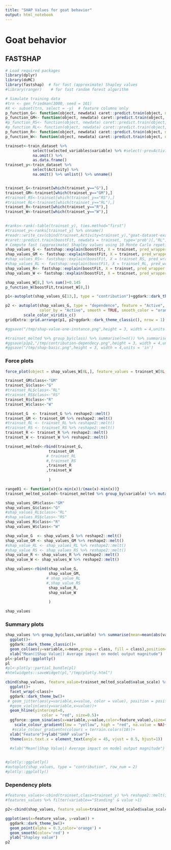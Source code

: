 ```yaml
---
title: "SHAP Values for goat behavior"
output: html_notebook
---
```

# Goat behavior
## FASTSHAP

```r
# Load required packages
library(dplyr)
library(doMC)
library(fastshap)  # for fast (approximate) Shapley values
#library(ranger)    # for fast random forest algorithm

# Simulate training data
#trn <- gen_friedman(3000, seed = 101)
#X <- subset(trn, select = -y)  # feature columns only
p_function_G<- function(object, newdata) caret::predict.train(object, newdata = newdata, type = "prob")[,"G"]
p_function_GM<- function(object, newdata) caret::predict.train(object, newdata = newdata, type = "prob")[,"GM"]
#p_function_RS<- function(object, newdata) caret::predict.train(object, newdata = newdata, type = "prob")[,"RS"]
#p_function_RL<- function(object, newdata) caret::predict.train(object, newdata = newdata, type = "prob")[,"RL"]
p_function_R<- function(object, newdata) caret::predict.train(object, newdata = newdata, type = "prob")[,"R"]
p_function_W<- function(object, newdata) caret::predict.train(object, newdata = newdata, type = "prob")[,"W"]

trainset<-train_dataset %>% 
            select(selected_variables$variable) %>% #select(-prevActivity1,-prevActivity2,-prevActivity3) %>%
            na.omit() %>% 
            as.data.frame()
trainset_y<-train_dataset %>% 
            select(Activity) %>%
            na.omit() %>% unlist() %>% unname()


trainset_G<-trainset[which(trainset_y=="G"),]
trainset_GM<-trainset[which(trainset_y=="GM"),]
#trainset_RS<-trainset[which(trainset_y=="RS"),]
#trainset_RL<-trainset[which(trainset_y=="RL"),]
trainset_R<-trainset[which(trainset_y=="R"),]
trainset_W<-trainset[which(trainset_y=="W"),]

                    
#ranks<-rank(-table(trainset_y), ties.method="first")
#trainset_y<-ranks[trainset_y] %>% unname()
#readr::write_csv(cbind(trainset,Activity=trainset_y),"goat-dataset-example.csv")
#caret::predict.train(boostFit, newdata = trainset, type='prob')[,"RL"]
# Compute fast (approximate) Shapley values using 10 Monte Carlo repetitions
shap_values_G <- fastshap::explain(boostFit, X = trainset, pred_wrapper = p_function_G, nsim = 50,newdata=trainset_G)
shap_values_GM <- fastshap::explain(boostFit, X = trainset, pred_wrapper = p_function_GM, nsim = 50,newdata=trainset_GM)
#shap_values_RS<- fastshap::explain(boostFit, X = trainset_RS, pred_wrapper = p_function_RS, nsim = 10)
#shap_values_RL <- fastshap::explain(boostFit, X = trainset_RL, pred_wrapper = p_function_RL, nsim = 10)
shap_values_R<- fastshap::explain(boostFit, X = trainset, pred_wrapper = p_function_R, nsim = 50,newdata=trainset_R)
shap_values_W <- fastshap::explain(boostFit, X = trainset, pred_wrapper = p_function_W, nsim = 50,newdata=trainset_W,adjust=TRUE)

shap_values_W[8,] %>% sum()+0.145
p_function_W(boostFit,trainset_W[8,])

p1<-autoplot(shap_values_G[13,], type = "contribution")+ggdark::dark_theme_classic()

p2 <- autoplot(shap_values_G, type = "dependence", feature = "Active", X = trainset_G, alpha = 0.5,
               color_by = "Active", smooth = TRUE, smooth_color = "orange") +
        scale_color_viridis_c()
gridExtra::grid.arrange(p1, p2+ggdark::dark_theme_classic(), nrow = 1)

#ggsave("/tmp/shap-value-one-instance.png",height = 3, width = 4,units = 'in')

#trainset_melted %>% group_by(class) %>% summarise(n=n()) %>% summarise(class=class,percent=n/sum(n))
#ggsave(p1p2,"/tmp/contribution-dependecy.png",height = 3, width = 4,units = 'in')
#ggsave("/tmp/shap-basic.png",height = 3, width = 4,units = 'in')

```
### Force plots
```r
force_plot(object = shap_values_W[8L,], feature_values = trainset_W[8L, ], display = "html",baseline = 0.14) 
```

```r
trainset_GM$class<-"GM"
trainset_G$class<-"G"
#trainset_RL$class<-"RL"
#trainset_RS$class<-"RS"
trainset_R$class<-"R"
trainset_W$class<-"W"

trainset_G  <- trainset_G %>% reshape2::melt() 
trainset_GM <- trainset_GM %>% reshape2::melt() 
#trainset_RL <- trainset_RL %>% reshape2::melt() 
#trainset_RS <- trainset_RS %>% reshape2::melt() 
trainset_R <- trainset_R %>% reshape2::melt() 
trainset_W <- trainset_W %>% reshape2::melt() 

trainset_melted<-rbind(trainset_G,
                   trainset_GM
                  # trainset_RL
                  #,trainset_RS
                  ,trainset_R
                  ,trainset_W
                   
                   )

range01 <- function(x){(x-min(x))/(max(x)-min(x))}
trainset_melted_scaled<-trainset_melted %>% group_by(variable) %>% mutate(value_scale=range01(value))
```


```r
shap_values_GM$class<-"GM"
shap_values_G$class<-"G"
#shap_values_RL$class<-"RL"
#shap_values_RS$class<-"RS"
shap_values_R$class<-"R"
shap_values_W$class<-"W"

shap_value_G  <- shap_values_G %>% reshape2::melt() 
shap_value_GM <- shap_values_GM %>% reshape2::melt() 
#shap_value_RL <- shap_values_RL %>% reshape2::melt() 
#shap_value_RS <- shap_values_RS %>% reshape2::melt() 
shap_value_R <- shap_values_R %>% reshape2::melt() 
shap_value_W <- shap_values_W %>% reshape2::melt() 

shap_values<-rbind(shap_value_G,
                   shap_value_GM,
                  # shap_value_RL
                  #,shap_value_RS
                   shap_value_R,
                   shap_value_W
                   
                   )

shap_values
```
### Summary plots
```r
shap_values %>% group_by(class,variable) %>% summarise(mean=mean(abs(value))) %>% arrange(desc(mean)) %>%
  ggplot()+
  ggdark::dark_theme_classic()+
  geom_col(aes(y=variable,x=mean,group = class, fill = class),position="stack")+
  xlab("Mean(|Shap Value|) Average impact on model output magnitude")
pl<-plotly::ggplotly()
pl
#pl<-plotly::partial_bundle(pl)
#htmlwidgets::saveWidget(pl,"/tmp/plotly.html")
```

```r


cbind(shap_values, feature_value=trainset_melted_scaled$value_scale) %>% # filter(class=="GM") %>%
  ggplot()+
  facet_wrap(~class)+
  ggdark::dark_theme_bw()+
 # geom_jitter(aes(y=variable,x=value, color = value), position = position_jitter(w = 0, h = 0.4),size=0.1)
  #geom_violin(aes(y=variable,x=value))+
  geom_hline(yintercept=0, 
                color = "red", size=0.5)+
  ggforce::geom_sina(aes(x=variable,y=value,color=feature_value),size=0.8,bins=4,alpha=0.5)+
    scale_colour_gradient(low = "yellow", high = "red", na.value = NA)+
   #scale_colour_gradientn(colours = terrain.colors(10))+
  xlab("Feature")+ylab("SHAP value")+
  theme(axis.text.x = element_text(angle = 45, vjust = 0.5, hjust=1))
  
  #xlab("Mean(|Shap Value|) Average impact on model output magnitude")


#plotly::ggplotly()
#autoplot(shap_values, type = "contribution", row_num = 2)
#plotly::ggplotly()
```

### Dependency plots

```r
#features_values<-cbind(trainset,class=trainset_y) %>% reshape2::melt(id.vars="class")
#features_values %>% filter(variable=="Standing" & value >1)

p2<-cbind(shap_values, feature_value=trainset_melted_scaled$value_scale)  %>% filter(variable=="Active",class=="R" ) %>%

ggplot(aes(x=feature_value, y=value)) +
  ggdark::dark_theme_bw()+
  geom_point(alpha = 0.3,color='orange') +
  geom_smooth(color='red') +
  ylab("Shapley value")
p2
```
